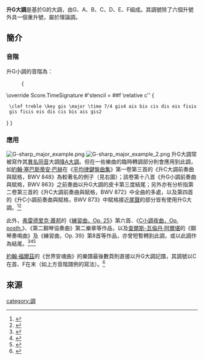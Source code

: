 {{Infobox musical scale
| name          = 升G大調
| image_name    = G-sharp-major e-sharp-minor.png
| relative      = [[升E小調|升E小調]]
| parallel      = [[升G小調|升G小調]]
| dominant      = [[升D大調|升D大調]]
| subdominant   = [[升C大調|升C大調]]
| enharmonic    = [[降A大調|降A大調]]
| first_pitch = G{{music|sharp}}
| second_pitch = A{{music|sharp}}
| third_pitch = B{{music|sharp}}
| fourth_pitch = C{{music|sharp}}
| fifth_pitch = D{{music|sharp}}
| sixth_pitch = E{{music|sharp}}
| seventh_pitch = F{{music|doublesharp}}
}}

'''升G大調'''是基於G{{music|sharp}}的大調，由G{{music|sharp}}、A{{music|sharp}}、B{{music|sharp}}、C{{music|sharp}}、D{{music|sharp}}、E{{music|sharp}}、F{{music|doublesharp}}組成。其調號除了六個升號外具一個重升號，屬於理論調。

== 簡介 ==
=== 音階 ===
升G小調的音階為：
:<score vorbis="1" lang="lilypond">  {
\override Score.TimeSignature #'stencil = ##f
\relative c'' {
  \clef treble \key gis \major \time 7/4 gis4 ais bis cis dis eis fisis gis fisis eis dis cis bis ais gis2
} }
</score>

=== 應用 ===
[[File:G-sharp_major_example.png|right]]
[[File:G-sharp_major_example_2.png|right]]
升G大調常被寫作其[[異名同音|異名同音]]大調[[降A大調|降A大調]]。但在一些樂曲的臨時轉調部分則會應用到此調，如[[約翰·塞巴斯蒂安·巴赫|約翰·塞巴斯蒂安·巴赫]]在《[[平均律鍵盤曲集|平均律鍵盤曲集]]》第一卷第三首的《升C大調前奏曲與賦格，BWV 848》為較著名的例子（見右圖）；該卷第十八首《升G小調前奏曲與賦格，BWV 863》之前奏曲以升G大調的皮卡第三度結尾；另外亦有分析指第二卷第三首的《升C大調前奏曲與賦格，BWV 872》中全曲的多處，以及第四首的《升C小調前奏曲與賦格，BWV 873》中賦格接近[[尾聲|尾聲]]的部分皆有使用升G大調。<ref>{{cite web|title=Bach: Prelude and Fugue No.3 in C♯ major, BWV 872 Analysis|url=https://tonic-chord.com/bach-prelude-and-fugue-no-3-in-c%E2%99%AF-major-bwv-872-analysis/|work=Tonic Chord|date=2018-05-08|accessdate=2020-07-20|archive-date=2020-07-20|archive-url=https://web.archive.org/web/20200720073511/https://tonic-chord.com/bach-prelude-and-fugue-no-3-in-c%E2%99%AF-major-bwv-872-analysis/|dead-url=no}}</ref><ref>{{cite web|title=Bach: Prelude and Fugue No.4 in C♯ minor, BWV 873 Analysis|url=https://tonic-chord.com/bach-prelude-and-fugue-no-4-in-c%E2%99%AF-minor-bwv-873-analysis/|work=Tonic Chord|date=2018-05-08|accessdate=2020-07-20|archive-date=2020-07-20|archive-url=https://web.archive.org/web/20200720053139/https://tonic-chord.com/bach-prelude-and-fugue-no-4-in-c%E2%99%AF-minor-bwv-873-analysis/|dead-url=no}}</ref>

此外，[[弗雷德里克·蕭邦|弗雷德里克·蕭邦]]的《[[练习曲_(肖邦)|練習曲，Op. 25]]》第六首、《[[升C小調夜曲Op._posth._(蕭邦)|C小調夜曲，Op. posth.]]》、《第二鋼琴協奏曲》第二樂章等作品，以及[[查爾斯-瓦倫丹·阿爾堪|查爾斯-瓦倫丹·阿爾堪]]的《鋼琴奏鳴曲》及《練習曲，Op. 39》第8首等作品，亦曾短暫轉到此調，或以此調作為結尾。<ref>{{cite web|last=Nicholas|first=Jeremy|title=The Complete Études|url=https://www.hyperion-records.co.uk/dc.asp?dc=D_CDH55380|work=Hyperion|year=2010|accessdate=2020-07-20|archive-date=2020-07-20|archive-url=https://web.archive.org/web/20200720053046/https://www.hyperion-records.co.uk/dc.asp?dc=D_CDH55380|dead-url=no}}</ref><ref>{{cite web|last=Beggerow|first=Alan|title=Alkan - Grande Sonate 'Les quatre âges', Opus 33|url=https://muswrite.blogspot.com/2017/07/alkan-grande-sonate-les-quatre-ages.html|work=Musical Musings|date=2017-07-22|accessdate=2020-07-20|archive-date=2020-07-20|archive-url=https://web.archive.org/web/20200720053657/https://muswrite.blogspot.com/2017/07/alkan-grande-sonate-les-quatre-ages.html|dead-url=no}}</ref><ref>{{cite book|last=Eddie|first=William Alexander|title=Charles Valentin Alkan|publisher=Routledge|year=2017|isbn=9781351572286}}</ref>

[[約翰·福爾茲|約翰·福爾茲]]的《世界安魂曲》的樂譜最後數頁則直接以升G大調記譜，其調號以C{{music|sharp}}在首、F{{music|doublesharp}}在末（如上方音階譜例的寫法）。<ref>{{cite web|url=http://www.musicsalesclassical.com/composer/work/14652|title=A World Requiem (1921)|work=Wise Music Classical|accessdate=2020-07-20|archive-date=2018-07-27|archive-url=https://web.archive.org/web/20180727085309/http://www.musicsalesclassical.com/composer/work/14652|dead-url=no}}</ref>

== 來源 ==
{{reflist}}

{{Circle of fifths}}

[[category:調|category:調]]